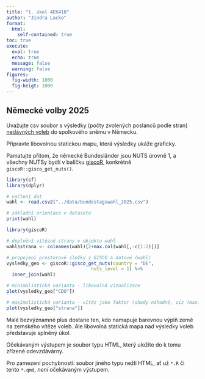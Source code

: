 ```yaml
---
title: "1. úkol 4EK418"
author: "Jindra Lacko"
format: 
  html:
    self-contained: true
toc: true
execute: 
  eval: true
  echo: true
  message: false
  warning: false
figures:
  fig-width: 1000
  fig-heigt: 1000
---
```


## Německé volby 2025

Uvažujte csv soubor s výsledky (počty zvolených poslanců podle stran) [nedávných voleb](https://en.wikipedia.org/wiki/2025_German_federal_election) do spolkového sněmu v Německu.

Připravte libovolnou statickou mapu, která výsledky ukáže graficky.

Pamatujte přitom, že německé Bundesländer jsou NUTS úrovně 1, a všechny NUTSy bydlí v balíčku [giscoR](https://ropengov.github.io/giscoR/), konkrétně `giscoR::gisco_get_nuts()`.


```r
library(sf)
library(dplyr)

# načtení dat
wahl <- read.csv2("../data/bundestagswahl_2025.csv")

# základní orientace v datasetu
print(wahl)

library(giscoR)

# doplnění vítězné strany v objektu wahl
wahl$strana <- colnames(wahl)[2+max.col(wahl[,-c(1:2)])]

# propojení prostorové složky z GISCO a datové (wahl)
vysledky_geo <- giscoR::gisco_get_nuts(country = "DE",
                               nuts_level = 1) %>% 
  inner_join(wahl)

# minimalistická varianta - libovolná vizualizace
plot(vysledky_geo["CDU"])

# maximalistická varianta - vítěz jako faktor (shody náhodně, viz ?max.col)
plot(vysledky_geo["strana"])

```

Malé bezvýznamné plus dostane ten, kdo namapuje barevnou výplň země na zemského vítěze voleb. Ale libovolná statická mapa nad výsledky voleb představuje splněný úkol.

Očekávaným výstupem je soubor typu HTML, který uložíte do k tomu zřízené odevzdávárny.

Pro zamezení pochybností: soubor jiného typu nežli HTML, ať už `*.R` či tento `*.qmd`, *není* očekávaným výstupem.